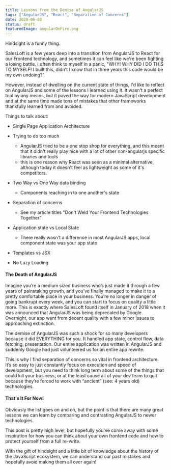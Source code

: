 ```yaml
---
title: Lessons from the Demise of AngularJS
tags: ["AngularJS", "React", "Separation of Concerns"]
date: 2020-06-08
status: draft
featuredImage: angularOnFire.png
---
```


Hindsight is a funny thing.

SalesLoft is a few years deep into a transition from AngularJS to React for our Frontend technology, and sometimes it can feel like we're been fighting a losing battle. I often think to myself in a panic, "WHY! WHY DID I DO THIS TO MYSELF! I built this, didn't I know that in three years this code would be my own undoing?"

However, instead of dwelling on the current state of things, I'd like to reflect on AngularJS and some of the lessons I learned using it. It wasn't a perfect tool by any means, but it paved the way for modern JavaScript development and at the same time made tons of mistakes that other frameworks thankfully learned from and avoided.

Things to talk about:

- Single Page Application Architecture

- Trying to do too much

  - AngularJS tried to be a one stop shop for everything, and this meant that it didn't really play nice with a lot of other non-angularjs specific libraries and tools
  - this is one reason why React was seen as a minimal alternative, although today it doesn't feel as lightweight as some of it's competitors.

- Two Way vs One Way data binding

  - Components reaching in to one another's state

- Separation of concerns

  - See my article titles "Don't Weld Your Frontend Technologies Together"

- Application state vs Local State

  - There really wasn't a difference in most AngularJS apps, local component state was your app state

- Templates vs JSX

- No Lazy Loading

#### The Death of AngularJS

Imagine you’re a medium sized business who’s just made it through a few years of painstaking growth, and you’ve finally managed to make it to a pretty comfortable place in your business. You’re no longer in danger of going bankrupt every week, and you can start to focus on quality a little more. This is exactly where SalesLoft found itself in January of 2018 when it was announced that AngularJS was being deprecated by Google. Overnight, our app went from decent quality with a few minor issues to approaching extinction.

The demise of AngularJS was such a shock for so many developers because it did EVERYTHING for you. It handled app state, control flow, data fetching, presentation. Our entire application was written in AngularJS and suddenly Google had just volunteered us for an entire app rewrite.

This is why I find separation of concerns so vital in frontend architecture. It’s so easy to just constantly focus on execution and speed of development, but you need to think long term about some of the things that could kill your business, or at the least cause all of your dev team to quit because they’re forced to work with “ancient” (see: 4 years old) technologies.

#### That's It For Now!

Obviously the list goes on and on, but the point is that there are many great lessons we can learn by comparing and contrasting AngularJS to newer technologies.

This post is pretty high level, but hopefully you've come away with some inspiration for how you can think about your own frontend code and how to protect yourself from a full re-write.

With the gift of hindsight and a little bit of knowledge about the history of the JavaScript ecosystem, we can understand our past mistakes and hopefully avoid making them all over again!
